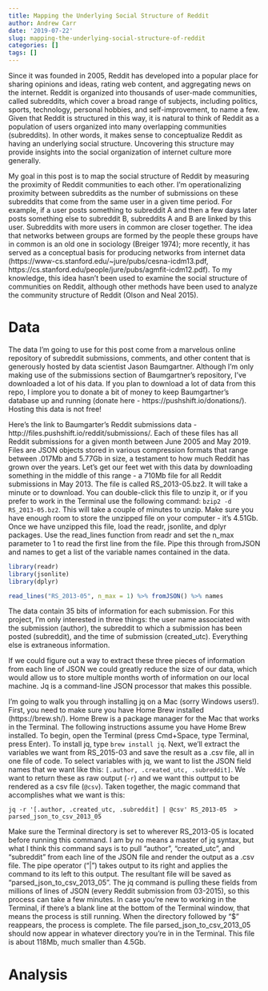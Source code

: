 ```yaml
---
title: Mapping the Underlying Social Structure of Reddit
author: Andrew Carr
date: '2019-07-22'
slug: mapping-the-underlying-social-structure-of-reddit
categories: []
tags: []
---
```


Since it was founded in 2005, Reddit has developed into a popular place for sharing opinions and ideas, rating web content, and aggregating news on the internet.  Reddit is organized into thousands of user-made communities, called subreddits, which cover a broad range of subjects, including politics, sports, technology, personal hobbies, and self-improvement, to name a few. Given that Reddit is structured in this way, it is natural to think of Reddit as a population of users organized into many overlapping communities (subreddits).  In other words, it makes sense to conceptualize Reddit as having an underlying social structure.  Uncovering this structure may provide insights into the social organization of internet culture more generally.  

My goal in this post is to map the social structure of Reddit by measuring the proximity of Reddit communities to each other.  I'm operationalizing proximity between subreddits as the number of submissions on these subreddits that come from the same user in a given time period.  For example, if a user posts something to subreddit A and then a few days later posts something else to subreddit B, subreddits A and B are linked by this user.  Subreddits with more users in common are closer together.  The idea that networks between groups are formed by the people these groups have in common is an old one in sociology (Breiger 1974); more recently, it has served as a conceptual basis for producing networks from internet data (https://www-cs.stanford.edu/~jure/pubs/cesna-icdm13.pdf, https://cs.stanford.edu/people/jure/pubs/agmfit-icdm12.pdf).  To my knowledge, this idea hasn't been used to examine the social structure of communities on Reddit, although other methods have been used to analyze the community structure of Reddit (Olson and Neal 2015).  

# Data 

The data I'm going to use for this post come from a marvelous online repository of subreddit submissions, comments, and other content that is generously hosted by data scientist Jason Baumgartner.  Although I'm only making use of the submissions section of Baumgartner's repository, I've downloaded a lot of his data.  If you plan to download a lot of data from this repo, I implore you to donate a bit of money to keep Baumgartner's database up and running (donate here - https://pushshift.io/donations/).  Hosting this data is not free!    

Here's the link to Baumgarter's Reddit submissions data - http://files.pushshift.io/reddit/submissions/.  Each of these files has all Reddit submissions for a given month between June 2005 and May 2019.  Files are JSON objects stored in various compression formats that range between .017Mb and 5.77Gb in size, a testament to how much Reddit has grown over the years.  Let's get our feet wet with this data by downloading something in the middle of this range - a 710Mb file for all Reddit submissions in May 2013.  The file is called RS_2013-05.bz2. It will take a minute or to download.  You can double-click this file to unzip it, or if you prefer to work in the Terminal use the following command: `bzip2 -d RS_2013-05.bz2`.  This will take a couple of minutes to unzip.  Make sure you have enough room to store the unzipped file on your computer - it's 4.51Gb.  
Once we have unzipped this file, load the readr, jsonlite, and dplyr packages.  Use the read_lines function from readr and set the n_max parameter to 1 to read the first line from the file.  Pipe this through fromJSON and names to get a list of the variable names contained in the data.

```r
library(readr)
library(jsonlite)
library(dplyr)
```

```r
read_lines("RS_2013-05", n_max = 1) %>% fromJSON() %>% names
```

The data contain 35 bits of information for each submission.  For this project, I'm only interested in three things: the user name associated with the submission (author), the subreddit to which a submission has been posted (subreddit), and the time of submission (created_utc).  Everything else is extraneous information.  

If we could figure out a way to extract these three pieces of information from each line of JSON we could greatly reduce the size of our data, which would allow us to store multiple months worth of information on our local machine.  Jq is a command-line JSON processor that makes this possible.  

I'm going to walk you through installing jq on a Mac (sorry Windows users!).  First, you need to make sure you have Home Brew installed (https://brew.sh/).  Home Brew is a package manager for the Mac that works in the Terminal.  The following instructions assume you have Home Brew installed.  To begin, open the Terminal (press Cmd+Space, type Terminal, press Enter).  To install jq, type `brew install jq`.  Next, we'll extract the variables we want from RS_2015-03 and save the result as a .csv file, all in one file of code.  To select variables with jq, we want to list the JSON field names that we want like this: `[.author, .created_utc, .subreddit]`.  We want to return these as raw output (`-r`) and we want this outtput to be rendered as a csv file (`@csv`).  Taken together, the magic command that accomplishes what we want is this:

`jq -r '[.author, .created_utc, .subreddit] | @csv' RS_2013-05  > parsed_json_to_csv_2013_05`

Make sure the Terminal directory is set to wherever RS_2013-05 is located before running this command.  I am by no means a master of jq syntax, but what I think this command says is to pull "author", "created_utc", and "subreddit" from each line of the JSON file and render the output as a .csv file.  The pipe operator ("|") takes output to its right and applies the command to its left to this output.  The resultant file will be saved as "parsed_json_to_csv_2013_05".  The jq command is pulling these fields from millions of lines of JSON (every Reddit submission from 03-2015), so this process can take a few minutes.  In case you're new to working in the Terminal, if there's a blank line at the bottom of the Terminal window, that means the process is still running.  When the directory followed by "$" reappears, the process is complete.  The file parsed_json_to_csv_2013_05 should now appear in whatever directory you're in in the Terminal.  This file is about 118Mb, much smaller than 4.5Gb.

# Analysis 






